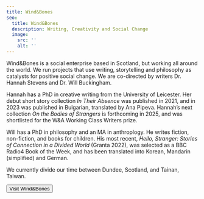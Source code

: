 ```yaml
---
title: Wind&Bones
seo:
  title: Wind&Bones
  description: Writing, Creativity and Social Change
  image:
    src: ''
    alt: ''
---
```



Wind&Bones is a social enterprise based in Scotland, but working all around the world. We run projects that use writing, storytelling and philosophy as catalysts for positive social change. We are co-directed by writers Dr. Hannah Stevens and Dr. Will Buckingham.

Hannah has a PhD in creative writing from the University of Leicester. Her debut short story collection *In Their Absence* was published in 2021, and in 2023 was published in Bulgarian, translated by Ana Pipeva. Hannah’s next collection *On the Bodies of Strangers* is forthcoming in 2025, and was shortlisted for the W&A Working Class Writers prize.
 
Will has a PhD in philosophy and an MA in anthroplogy. He writes fiction, non-fiction, and books for children. His most recent, *Hello, Stranger: Stories of Connection in a Divided World* (Granta 2022), was selected as a BBC Radio4 Book of the Week, and has been translated into Korean, Mandarin (simplified) and German.

We currently divide our time between Dundee, Scotland, and Tainan, Taiwan.

<Button href="https://www.windandbones.com">Visit Wind&Bones</Button>
